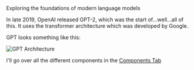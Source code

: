 <Title>GPT: Ground Zeroes of the AI Revolution</Title>
<Tagline>Exploring the foundations of modern language models</Tagline>

In late 2019, OpenAI released GPT-2, which was the start of...well...all of this. It uses the transformer architecture which was developed by Google.

GPT looks something like this:

![GPT Architecture](/images/GPT1.png "Generative Pre-trained Transformer Architecture")

I'll go over all the different components in the [Components Tab](https://guide.repleteai.com/Text-Generation/Components)